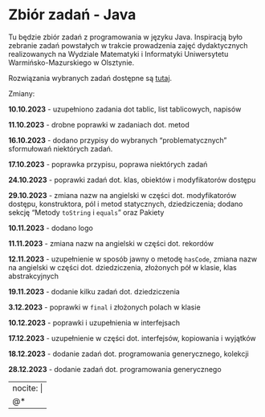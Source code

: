 # Zbiór zadań - Java {.unnumbered}

Tu będzie zbiór zadań z programowania w języku Java. Inspiracją było zebranie zadań powstałych w trakcie prowadzenia zajęć dydaktycznych realizowanych na Wydziale Matematyki i Informatyki Uniwersytetu Warmińsko-Mazurskiego w Olsztynie.

Rozwiązania wybranych zadań dostępne są [tutaj](https://github.com/pjastr/java-rozw2023).

Zmiany:

**10.10.2023**
- uzupełniono zadania dot tablic, list tablicowych, napisów

**11.10.2023**
- drobne poprawki w zadaniach dot. metod

**16.10.2023**
- dodano przypisy do wybranych "problematycznych" sformułowań niektórych zadań.

**17.10.2023**
- poprawka przypisu, poprawa niektórych zadań

**24.10.2023**
- poprawki zadań dot. klas, obiektów i modyfikatorów dostępu

**29.10.2023**
- zmiana nazw na angielski w części dot. modyfikatorów dostępu, konstruktora, pól i metod statycznych, dziedziczenia; dodano sekcję "Metody `toString` i `equals`" oraz Pakiety

**10.11.2023**
- dodano logo

**11.11.2023**
- zmiana nazw na angielski w części dot. rekordów

**12.11.2023**
- uzupełnienie w sposób jawny o metodę `hasCode`, zmiana nazw na angielski w części dot. dziedziczenia, złożonych pół w klasie, klas abstrakcyjnych

**19.11.2023**
- dodanie kilku zadań dot. dziedziczenia

**3.12.2023**
- poprawki w `final` i złożonych polach w klasie

**10.12.2023**
- poprawki i uzupełnienia w interfejsach

**17.12.2023**
- uzupełnienie w części dot. interfejsów, kopiowania i wyjątków

**18.12.2023**
- dodanie zadań dot. programowania generycznego, kolekcji

**28.12.2023**
- dodanie zadań dot. programowania generycznego

---
nocite: |
  @*
---
